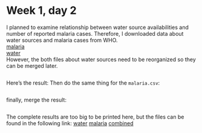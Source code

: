 # Week 1, day 2

I planned to examine relationship between water source availabilities and number of reported malaria cases. Therefore, I downloaded data about water sources and malaria cases from WHO. <br>
[malaria](http://apps.who.int/gho/data/node.main.A1364?lang=en) <br>
[water](http://apps.who.int/gho/data/view.main.WSHWATERv?lang=en) <br>
However, the both files about water sources need to be reorganized so they can be merged later.
```r
```
Here's the result:
Then do the same thing for the `malaria.csv`:
```r
```
finally, merge the result:
```r
```

The complete results are too big to be printed here, but the files can be found in the following link:
[water](https://github.com/fhcwcsy/data_science_programming/blob/master/week_1/day2/water_rearranged.csv)
[malaria](https://github.com/fhcwcsy/data_science_programming/blob/master/week_1/day2/malaria_rearranged.csv)
[combined](https://github.com/fhcwcsy/data_science_programming/blob/master/week_1/day2/merged.csv) <br>